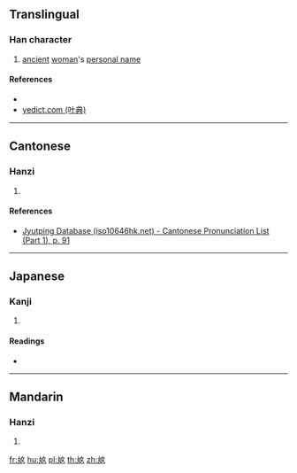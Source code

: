 {{character info/new}}
==Translingual==

===Han character===
{{Han char|rn=38|rad=女|as=03|sn=6|four=54014|canj=KIV|ids=⿺丸女}}

# [[ancient]] [[woman]]'s [[personal name]]

====References====
* {{Han ref|kx=0255.160|dkj=06055|dj=0519.010|hdz=21027.020|uh=597F|ud=22911|bh=C9D2|bd=51666}}
* [http://yedict.com/htm/59/597F.htm yedict.com (叶典)]

----

==Cantonese==

===Hanzi===
{{yue-hanzi|jyut=[[faan3]]|y=faan3}}

# {{defn|lang=yue|sort=女03}}

====References====
* [http://www.iso10646hk.net/jp/document/download.jsp Jyutping Database (iso10646hk.net) - Cantonese Pronunciation List (Part 1), p. 91]

----

==Japanese==

===Kanji===
{{ja-kanji|grade=|rs=女03}}

# {{defn|lang=ja|sort=女03}}

====Readings====
* {{ja-readings|on=[[がん]] (gan)|kun=}}

----

==Mandarin==

===Hanzi===
{{cmn-hanzi|pin=[[fàn]] ([[fan4]])|wg=fan<sup>4</sup>}}

# {{defn|lang=cmn|sort=女03}}

[[fr:奿]]
[[hu:奿]]
[[pl:奿]]
[[th:奿]]
[[zh:奿]]